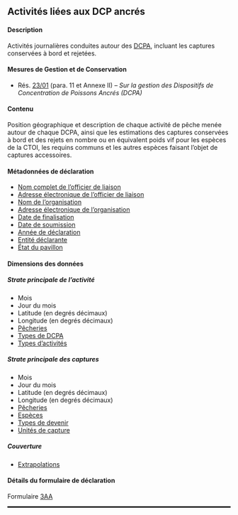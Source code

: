 ## Activités liées aux DCP ancrés {#AA}

#### Description

Activités journalières conduites autour des [DCPA](#afad), incluant les captures conservées à bord et rejetées.

#### Mesures de Gestion et de Conservation

- Rés. [23/01](https://iotc.org/fr/mcg/r%C3%A9solution-2301-sur-la-gestion-des-dispositifs-de-concentration-de-poissons-ancr%C3%A9s-dcpa) (para. 11 et Annexe II) -- _Sur la gestion des Dispositifs de Concentration de Poissons Ancrés (DCPA)_

#### Contenu

Position géographique et description de chaque activité de pêche menée autour de chaque DCPA, ainsi que les estimations des captures conservées à bord et des rejets en nombre ou en équivalent poids vif pour les espèces de la CTOI, les requins communs et les autres espèces faisant l'objet de captures accessoires.

#### Métadonnées de déclaration

- [Nom complet de l'officier de liaison](#fcname)
- [Adresse électronique de l'officier de liaison](#fcemail)
- [Nom de l'organisation](#orgname)
- [Adresse électronique de l'organisation](#orgemail)
- [Date de finalisation](#findate)
- [Date de soumission](#subdate)
- [Année de déclaration](#repyear)
- [Entité déclarante](#repentity)
- [État du pavillon](#repflagstate)

#### Dimensions des données

##### Strate principale de l'activité

- Mois
- Jour du mois
- Latitude (en degrés décimaux)
- Longitude (en degrés décimaux)
- [Pêcheries](../domain/fisheries/#fisheries)
- [Types de DCPA](../domain/fisheries/#FOBtypes)
- [Types d'activités](../domain/fisheries/#FOBactivityTypes)

##### Strate principale des captures

- Mois
- Jour du mois
- Latitude (en degrés décimaux)
- Longitude (en degrés décimaux)
- [Pêcheries](../domain/fisheries/#fisheries)
- [Espèces](../domain/biology/#allSpecies)
- [Types de devenir](../domain/biology/#typesOfFate)
- [Unités de capture](../domain/fisheries/#catchUnits)

##### Couverture

- [Extrapolations](../domain/data/#raisings)

#### Détails du formulaire de déclaration

Formulaire [3AA](../forms/#Form_3AA)

<hr style="border:1.5px solid black">